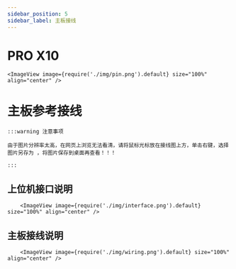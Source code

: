 ```yaml
---
sidebar_position: 5
sidebar_label: 主板接线
---
```



# PRO X10

    <ImageView image={require('./img/pin.png').default} size="100%" align="center" />


# 主板参考接线

    :::warning 注意事项

    由于图片分辨率太高，在网页上浏览无法看清，请将鼠标光标放在接线图上方，单击右键，选择图片另存为 ，将图片保存到桌面再查看！！！

    :::

## 上位机接口说明
        <ImageView image={require('./img/interface.png').default} size="100%" align="center" />

## 主板接线说明
        <ImageView image={require('./img/wiring.png').default} size="100%" align="center" />
